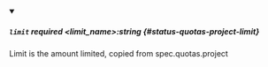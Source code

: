 
<details className="config-field" data-expandable="false" open>
<summary>

##### `limit` <span className="config-field-required" data-required="false">required</span> <span className="config-field-type">&lt;limit_name&gt;:string</span> <span className="config-field-default"></span> <span className="config-field-enum"></span> {#status-quotas-project-limit}

Limit is the amount limited, copied from spec.quotas.project

</summary>



</details>
